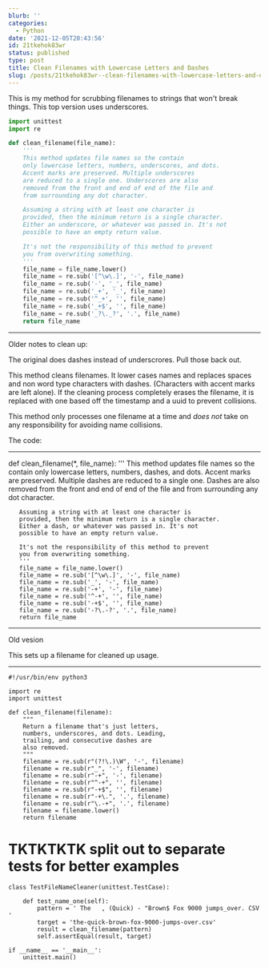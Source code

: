 ```yaml
---
blurb: ''
categories:
  - Python
date: '2021-12-05T20:43:56'
id: 21tkehok83wr
status: published
type: post
title: Clean Filenames with Lowercase Letters and Dashes
slug: /posts/21tkehok83wr--clean-filenames-with-lowercase-letters-and-dashes
---
```



This is my method for scrubbing filenames to strings that won't break things. This top version uses underscores.  


```python
import unittest
import re

def clean_filename(file_name):
    '''
    This method updates file names so the contain
    only lowercase letters, numbers, underscores, and dots.
    Accent marks are preserved. Multiple underscores
    are reduced to a single one. Underscores are also
    removed from the front and end of end of the file and
    from surrounding any dot character.

    Assuming a string with at least one character is
    provided, then the minimum return is a single character.
    Either an underscore, or whatever was passed in. It's not
    possible to have an empty return value.

    It's not the responsibility of this method to prevent
    you from overwriting something.
    '''
    file_name = file_name.lower()
    file_name = re.sub('[^\w\.]', '-', file_name)
    file_name = re.sub('-', '_', file_name)
    file_name = re.sub('_+', '_', file_name)
    file_name = re.sub('^_+', '', file_name)
    file_name = re.sub('_+$', '', file_name)
    file_name = re.sub('_?\._?', '.', file_name)
    return file_name
```


---

Older notes to clean up:

The original does dashes instead of underscrores. Pull those back out. 



This method cleans filenames. It lower cases names and replaces spaces and non word type characters with dashes. (Characters with accent marks are left alone). If the cleaning process completely erases the filename, it is replaced with one based off the timestamp and a uuid to prevent collisions. 

This method only processes one filename at a time and *does not* take on any responsibility for avoiding name collisions. 


The code:

---


   
   def clean_filename(*, file_name):
       '''
       This method updates file names so the contain
       only lowercase letters, numbers, dashes, and dots.
       Accent marks are preserved. Multiple dashes
       are reduced to a single one. Dashes are also
       removed from the front and end of end of the file and
       from surrounding any dot character.
   
       Assuming a string with at least one character is
       provided, then the minimum return is a single character.
       Either a dash, or whatever was passed in. It's not
       possible to have an empty return value.
   
       It's not the responsibility of this method to prevent
       you from overwriting something.
       '''
       file_name = file_name.lower()
       file_name = re.sub('[^\w\.]', '-', file_name)
       file_name = re.sub('_', '-', file_name)
       file_name = re.sub('-+', '-', file_name)
       file_name = re.sub('^-+', '', file_name)
       file_name = re.sub('-+$', '', file_name)
       file_name = re.sub('-?\.-?', '.', file_name)
       return file_name
   


---

Old vesion

This sets up a filename for cleaned up usage. 

--------------------------------------------------------------------------------

```
#!/usr/bin/env python3

import re
import unittest

def clean_filename(filename):
    """ 
    Return a filename that's just letters,
    numbers, underscores, and dots. Leading,
    trailing, and consecutive dashes are 
    also removed.
    """
    filename = re.sub(r"(?!\.)\W", '-', filename)
    filename = re.sub(r"_", '-', filename)
    filename = re.sub(r"-+", '-', filename)
    filename = re.sub(r"^-+", '', filename)
    filename = re.sub(r"-+$", '', filename)
    filename = re.sub(r"-+\.", '.', filename)
    filename = re.sub(r"\.-+", '.', filename)
    filename = filename.lower()
    return filename
```

# TKTKTKTK split out to separate tests for better examples

```
class TestFileNameCleaner(unittest.TestCase):
    
    def test_name_one(self):
        pattern = ' The   , (Quick) - "Brown$ Fox 9000 jumps_over. CSV '
        target = 'the-quick-brown-fox-9000-jumps-over.csv'
        result = clean_filename(pattern)
        self.assertEqual(result, target)
        
if __name__ == '__main__':
    unittest.main()
```



